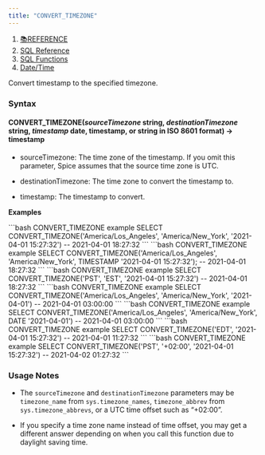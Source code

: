 ```yaml
---
title: "CONVERT_TIMEZONE"
---
```


1. [📚REFERENCE](/reference)
2. [SQL Reference](/reference/sql-reference)
3. [SQL Functions](/reference/sql-reference/all-functions)
4. [Date/Time](/reference/sql-reference/all-functions/date-time)

Convert timestamp to the specified timezone.

### Syntax

#### CONVERT\_TIMEZONE(*sourceTimezone* string, *destinationTimezone* string, *timestamp* date, timestamp, or string in ISO 8601 format) → timestamp

* sourceTimezone: The time zone of the timestamp. If you omit this parameter, Spice assumes that the source time zone is UTC.

* destinationTimezone: The time zone to convert the timestamp to.

* timestamp: The timestamp to convert.

**Examples**

<CodeGroup>
  ```bash CONVERT_TIMEZONE example
   SELECT CONVERT_TIMEZONE('America/Los_Angeles', 'America/New_York', '2021-04-01 15:27:32')
  -- 2021-04-01 18:27:32
  ```
</CodeGroup>

<CodeGroup>
  ```bash CONVERT_TIMEZONE example
  SELECT CONVERT_TIMEZONE('America/Los_Angeles', 'America/New_York', TIMESTAMP '2021-04-01 15:27:32');
  -- 2021-04-01 18:27:32
  ```
</CodeGroup>

<CodeGroup>
  ```bash CONVERT_TIMEZONE example
  SELECT CONVERT_TIMEZONE('PST', 'EST', '2021-04-01 15:27:32')
  -- 2021-04-01 18:27:32
  ```
</CodeGroup>

<CodeGroup>
  ```bash CONVERT_TIMEZONE example
  SELECT CONVERT_TIMEZONE('America/Los_Angeles', 'America/New_York', '2021-04-01')
  -- 2021-04-01 03:00:00
  ```
</CodeGroup>

<CodeGroup>
  ```bash CONVERT_TIMEZONE example
  SELECT CONVERT_TIMEZONE('America/Los_Angeles', 'America/New_York', DATE '2021-04-01')
  -- 2021-04-01 03:00:00
  ```
</CodeGroup>

<CodeGroup>
  ```bash CONVERT_TIMEZONE example
  SELECT CONVERT_TIMEZONE('EDT', '2021-04-01 15:27:32')
  -- 2021-04-01 11:27:32
  ```
</CodeGroup>

<CodeGroup>
  ```bash CONVERT_TIMEZONE example
  SELECT CONVERT_TIMEZONE('PST', '+02:00', '2021-04-01 15:27:32')
  -- 2021-04-02 01:27:32
  ```
</CodeGroup>

### Usage Notes

* The `sourceTimezone` and `destinationTimezone` parameters may be `timezone_name` from `sys.timezone_names`, `timezone_abbrev` from `sys.timezone_abbrevs`, or a UTC time offset such as “+02:00”.

* If you specify a time zone name instead of time offset, you may get a different answer depending on when you call this function due to daylight saving time.
